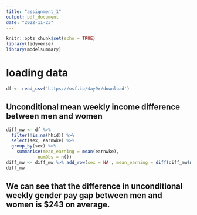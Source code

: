 ```yaml
---
title: "assignment_1"
output: pdf_document
date: "2022-11-23"
---
```


```r
knitr::opts_chunk$set(echo = TRUE)
library(tidyverse)
library(modelsummary)
```

# loading data
```r
df <- read_csv('https://osf.io/4ay9x/download')
```

## Unconditional mean weekly income difference between men and women
```r
diff_mw <- df %>% 
  filter(!is.na(hhid)) %>% 
  select(sex, earnwke) %>% 
  group_by(sex) %>% 
    summarise(mean_earning = mean(earnwke),
            numObs = n())
diff_mw <- diff_mw %>% add_row(sex = NA , mean_earning = diff(diff_mw$mean_earning), numObs = sum(diff_mw$numObs))
diff_mw
```
## We can see that the difference in unconditional weekly gender pay gap between men and women is $243 on average.


